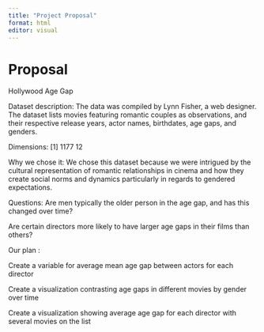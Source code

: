 ```yaml
---
title: "Project Proposal"
format: html
editor: visual
---
```


# Proposal

Hollywood Age Gap 

Dataset description: The data was compiled by Lynn Fisher, a web designer. The dataset lists movies featuring romantic couples as observations, and their respective release years, actor names, birthdates, age gaps, and genders.

Dimensions: \[1\] 1177 12

Why we chose it: We chose this dataset because we were intrigued by the cultural representation of romantic relationships in cinema and how they create social norms and dynamics particularly in regards to gendered expectations.

Questions: Are men typically the older person in the age gap, and has this changed over time?

Are certain directors more likely to have larger age gaps in their films than others?\

Our plan :

Create a variable for average mean age gap between actors for each director

Create a visualization contrasting age gaps in different movies by gender over time

Create a visualization showing average age gap for each director with several movies on the list

\
\
